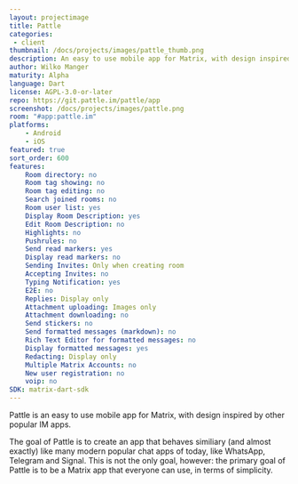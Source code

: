 ```yaml
---
layout: projectimage
title: Pattle
categories: 
 - client
thumbnail: /docs/projects/images/pattle_thumb.png
description: An easy to use mobile app for Matrix, with design inspired by other popular IM apps
author: Wilko Manger
maturity: Alpha
language: Dart
license: AGPL-3.0-or-later
repo: https://git.pattle.im/pattle/app
screenshot: /docs/projects/images/pattle.png
room: "#app:pattle.im"
platforms:
    - Android
    - iOS
featured: true
sort_order: 600
features:
    Room directory: no
    Room tag showing: no
    Room tag editing: no
    Search joined rooms: no
    Room user list: yes
    Display Room Description: yes
    Edit Room Description: no
    Highlights: no
    Pushrules: no
    Send read markers: yes
    Display read markers: no
    Sending Invites: Only when creating room
    Accepting Invites: no
    Typing Notification: yes
    E2E: no
    Replies: Display only
    Attachment uploading: Images only
    Attachment downloading: no
    Send stickers: no
    Send formatted messages (markdown): no
    Rich Text Editor for formatted messages: no
    Display formatted messages: yes
    Redacting: Display only
    Multiple Matrix Accounts: no
    New user registration: no
    voip: no
SDK: matrix-dart-sdk
---
```


Pattle is an easy to use mobile app for Matrix, with
design inspired by other popular IM apps.

The goal of Pattle is to create an app that behaves similiary
(and almost exactly) like many modern popular chat apps of today,
like WhatsApp, Telegram and Signal. This is not the only goal,
however: the primary goal of Pattle is to be a Matrix app that
everyone can use, in terms of simplicity.
